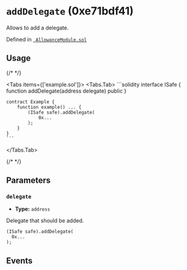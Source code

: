 
<LegacyCallout />

# `addDelegate` (0xe71bdf41)



Allows to add a delegate.




Defined in [` AllowanceModule.sol`](https://github.com/safe-global/safe-modules/tree/allowance/v0.1.1/modules/allowances/contracts/AllowanceModule.sol#L304)


## Usage

{/* <!-- vale off --> */}

<Tabs items={['example.sol']}>
  <Tabs.Tab>
    ```solidity
    interface ISafe {
        function addDelegate(address delegate) public
    }

    contract Example {
        function example() ... {
            (ISafe safe).addDelegate(
                0x...
            );
        }
    }
    ```
  </Tabs.Tab>
</Tabs>

{/* <!-- vale on --> */}



## Parameters

### `delegate`

  - **Type:** `address`

  Delegate that should be added.

  ```solidity focus=2
  (ISafe safe).addDelegate(
    0x...
  );
  ```




## Events

<AddDelegate />

